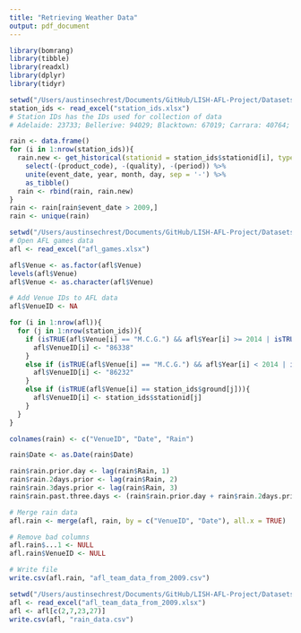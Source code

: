 ```yaml
---
title: "Retrieving Weather Data"
output: pdf_document
---
```


```r
library(bomrang)
library(tibble)
library(readxl)
library(dplyr)
library(tidyr)
```

```r
setwd("/Users/austinsechrest/Documents/GitHub/LISH-AFL-Project/Datasets")
station_ids <- read_excel("station_ids.xlsx")
# Station IDs has the IDs used for collection of data
# Adelaide: 23733; Bellerive: 94029; Blacktown: 67019; Carrara: 40764; Cazaly's: 31222; Docklands: 86338; Eureka: 89002; Football: 22046; Gabba: 40913; Kardinia: 87184; M.C.G.: 86338; Manuka: 70351; Marrara: 14015; Perth: 9225; Riverway Stadium: 32040; S.C.G.: 66062; Stadium: 66212; Subiaco: 9225; Sydney: 66212; Traeger: 14274; York: 91237; M.C.G.: 86232

rain <- data.frame()
for (i in 1:nrow(station_ids)){
  rain.new <- get_historical(stationid = station_ids$stationid[i], type = 'rain') %>%
    select(-(product_code), -(quality), -(period)) %>%
    unite(event_date, year, month, day, sep = '-') %>%
    as_tibble()
  rain <- rbind(rain, rain.new)
}
rain <- rain[rain$event_date > 2009,]
rain <- unique(rain)
```

```r
setwd("/Users/austinsechrest/Documents/GitHub/LISH-AFL-Project/Datasets")
# Open AFL games data
afl <- read_excel("afl_games.xlsx")

afl$Venue <- as.factor(afl$Venue)
levels(afl$Venue)
afl$Venue <- as.character(afl$Venue)

# Add Venue IDs to AFL data
afl$VenueID <- NA

for (i in 1:nrow(afl)){
  for (j in 1:nrow(station_ids)){
    if (isTRUE(afl$Venue[i] == "M.C.G.") && afl$Year[i] >= 2014 | isTRUE(afl$Venue[i] == "Docklands") & afl$Year[i] >= 2014){
      afl$VenueID[i] <- "86338"
    }
    else if (isTRUE(afl$Venue[i] == "M.C.G.") && afl$Year[i] < 2014 | isTRUE(afl$Venue[i] == "Docklands") && afl$Year[i] < 2014){
      afl$VenueID[i] <- "86232"
    }
    else if (isTRUE(afl$Venue[i] == station_ids$ground[j])){
      afl$VenueID[i] <- station_ids$stationid[j]
    }
  }
}

colnames(rain) <- c("VenueID", "Date", "Rain")

rain$Date <- as.Date(rain$Date)

rain$rain.prior.day <- lag(rain$Rain, 1)
rain$rain.2days.prior <- lag(rain$Rain, 2)
rain$rain.3days.prior <- lag(rain$Rain, 3)
rain$rain.past.three.days <- (rain$rain.prior.day + rain$rain.2days.prior + rain$rain.3days.prior)

# Merge rain data
afl.rain <- merge(afl, rain, by = c("VenueID", "Date"), all.x = TRUE)

# Remove bad columns
afl.rain$...1 <- NULL
afl.rain$VenueID <- NULL
```

```r
# Write file
write.csv(afl.rain, "afl_team_data_from_2009.csv")
```

```r
setwd("/Users/austinsechrest/Documents/GitHub/LISH-AFL-Project/Datasets")
afl <- read_excel("afl_team_data_from_2009.xlsx")
afl <- afl[c(2,7,23,27)]
write.csv(afl, "rain_data.csv")
```